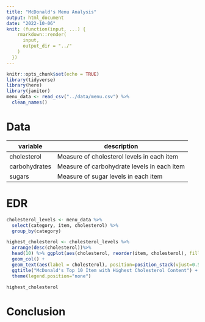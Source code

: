 ```yaml
---
title: "McDonald's Menu Analysis"
output: html_document
date: "2022-10-06"
knit: (function(input, ...) {
    rmarkdown::render(
      input,
      output_dir = "../"
    )
  })
---
```


```r
knitr::opts_chunk$set(echo = TRUE)
library(tidyverse)
library(here)
library(janitor)
menu_data <- read_csv("../data/menu.csv") %>%
  clean_names()
```


# Data

|variable|description|
|------|--------------|
|cholesterol|Measure of cholesterol levels in each item|
|carbohydrates|Measure of carbohydrate levels in each item|
|sugars|Measure of sugar levels in each item|

# EDR

```r
cholesterol_levels <- menu_data %>%
  select(category, item, cholesterol) %>%
  group_by(category)

highest_cholesterol <- cholesterol_levels %>%
  arrange(desc(cholesterol))%>%
  head(10) %>% ggplot(aes(cholesterol, reorder(item, cholesterol), fill = item)) +
  geom_col() +
  geom_text(aes(label = cholesterol), position=position_stack(vjust=0.5),color="black",size=3) +
  ggtitle("McDonald's Top 10 Item with Highest Cholesterol Content") +
  theme(legend.position="none")

highest_cholesterol
```

# Conclusion